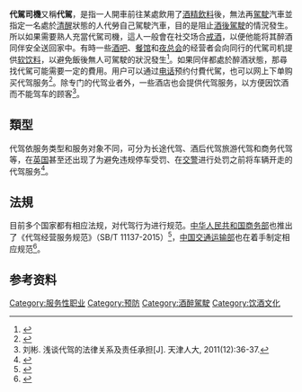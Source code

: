 '''代駕司機'''又稱'''代駕'''，是指一人開車前往某處飲用了[[酒精飲料|酒精飲料]]後，無法再[[駕駛|駕駛]]汽車並指定一名處於[[清醒|清醒]]狀態的人代勞自己駕駛汽車，目的是阻止[[酒後駕駛|酒後駕駛]]的情況發生。所以如果需要熟人充當代駕司機，這人一般會在社交场合[[戒酒|戒酒]]，以便他能将其醉酒同伴安全送回家中。有時一些[[酒吧|酒吧]]、[[餐馆|餐馆]]和[[夜总会|夜总会]]的经营者会向同行的代駕司机提供[[软饮料|软饮料]]，以避免飯後無人可駕駛的狀況發生<ref>{{Cite web|title=CHEERS General FAQ's|url=http://wellness.missouri.edu/CHEERS/#about|accessdate=2011-11-08|publisher=University of Missouri-Columbia|archive-date=2017-05-05|archive-url=https://web.archive.org/web/20170505065955/https://wellness.missouri.edu/CHEERS/#about}}</ref>。如果同伴都處於醉酒狀態，那尋找代駕可能需要一定的費用。用户可以通过[[电话|电话]]预约付費代駕，也可以网上下单购买代驾服务<ref>{{cite web|url=http://www.xf.gov.cn/know/zhsl/shsh/201603/t20160311_698977.shtml|title=代驾业务逐渐兴起|publisher=中国襄阳|newspaper=襄阳晚报|date=2016-03-11}}</ref>。除专门的代驾业者外，一些酒店也会提供代驾服务，以方便因饮酒而不能驾车的顾客<ref>刘彬. 浅谈代驾的法律关系及责任承担[J]. 天津人大, 2011(12):36-37.</ref>。

==類型==
代驾依服务类型和服务对象不同，可分为长途代驾、酒后代驾旅游代驾和商务代驾等，在[[英国|英国]]甚至还出现了为避免违规停车受罚、在[[交警|交警]]进行处罚之前将车辆开走的代驾服务<ref>{{cite web|url=http://www.chinanews.com/auto/2015/07-30/7437900.shtml|title=代驾行业遇"成长的烦恼" 环顾海外代驾市场风生水起|publisher=中国新闻网|website=央广网|date=2015-07-30|accessdate=2017-01-19|archive-date=2019-02-22|archive-url=https://web.archive.org/web/20190222122713/http://www.chinanews.com/auto/2015/07-30/7437900.shtml|dead-url=no}}</ref>。

==法規==
目前多个国家都有相应法规，对代驾行为进行规范。[[中华人民共和国商务部|中华人民共和国商务部]]也推出了《代驾经营服务规范》（SB/T 11137-2015）<ref>{{cite web|url=http://www.hilizi.com/html/2015/focus_top_1120/155405.html|title=商务部发布公告行业标准《代驾经营服务规范》出台|publisher=海力网|newspaper=半岛晨报|author=岳宇艳|date=2015-11-20}}{{Dead link|date=2018年7月 |bot=InternetArchiveBot |fix-attempted=no }}</ref>，[[中华人民共和国交通运输部|中国交通运输部]]也在着手制定相应规范<ref>{{cite web|url=http://zizhan.mot.gov.cn/zfxxgk/bnssj/dlyss/201608/t20160803_2071232.html|title=关于规范代驾行业的建议|publisher=中华人民共和国交通运输部|date=2015-11-20|accessdate=2017-01-19|archive-date=2019-02-22|archive-url=https://web.archive.org/web/20190222122715/http://zizhan.mot.gov.cn/zfxxgk/bnssj/dlyss/201608/t20160803_2071232.html|dead-url=no}}</ref>。

==参考资料==
{{reflist}}

[[Category:服务性职业|Category:服务性职业]]
[[Category:预防|Category:预防]]
[[Category:酒醉駕駛|Category:酒醉駕駛]]
[[Category:饮酒文化|Category:饮酒文化]]